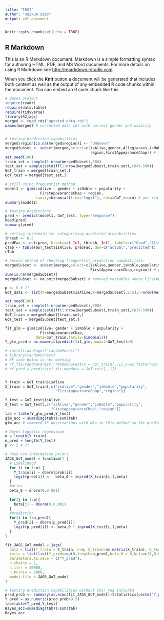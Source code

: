 ```yaml
---
title: "TEST"
author: "Ruikun Xiao"
output: pdf_document
---
```


```r
knitr::opts_chunk$set(echo = TRUE)
```

## R Markdown

This is an R Markdown document. Markdown is a simple formatting syntax for authoring HTML, PDF, and MS Word documents. For more details on using R Markdown see <http://rmarkdown.rstudio.com>.

When you click the **Knit** button a document will be generated that includes both content as well as the output of any embedded R code chunks within the document. You can embed an R code chunk like this:

```r
# Bayes project
require(readr)
require(data.table)
require(tidyverse)
library(R2jags)
merged <- read_rds("updated_data.rds")
names(merged) # corrected data set with correct gender and nobility


# testing prediction capabilities
merged$region[is.na(merged$region)] <- "Unknown"
mergedSubset <- subset(merged,select=c(isAlive,gender,Allegiances,isNoble,popularity, 
                                       region,FirstAppearanceChap)) # temporarily got rid of totalBooks
set.seed(100)
train_set = sample(1:nrow(mergedSubset),500)
test_set = sample(setdiff(1:nrow(mergedSubset),train_set),(849-500))
GoT_train = merged[train_set,]
GoT_test = merged[test_set,]

# still using frequentist method
model1 <- glm(isAlive ~ gender + isNoble + popularity + 
                FirstAppearanceChap + region,
              family=binomial(link="logit"), data=GoT_train) # got rid of totalBooks
summary(model1)

# testing predictions
pred <- predict(model1, GoT_test, type="response")
head(pred)
summary(pred)

# setting threshold for categorizing predicted probabilities
thresh <- 0.5
predFac <- cut(pred, breaks=c(-Inf, thresh, Inf), labels=c("Dead","Alive"))
cTab <- table(GoT_test$isAlive, predFac, dnn=c("actual","predicted"))
cTab 

# Second method of checking frequentist prediction capabilities:
mergedSubset <- subset(merged,select=c(isAlive,gender,isNoble,popularity, 
                                       FirstAppearanceChap,region)) # got rid of totalBooks
sum(is.na(mergedSubset))
mergedSubset <- na.omit(mergedSubset) # removed variables where FirstAppearanceChap was NA

p <- 5 # ??
GoT_data <- list(Y=mergedSubset$isAlive,X=mergedSubset[,2:6],n=nrow(mergedSubset),p=p)

set.seed(100)
train_set = sample(1:nrow(mergedSubset),500)
test_set = sample(setdiff(1:nrow(mergedSubset),train_set),(836-500))
GoT_train = mergedSubset[train_set,]
GoT_test = mergedSubset[test_set,]

fit_glm = glm(isAlive~ gender + isNoble + popularity + 
                FirstAppearanceChap,
              data=GoT_train,family=binomial())
Y_glm_pred = as.numeric(predict(fit_glm,newdat=GoT_test)>0) 

# install.packages("randomForest")
# library(randomForest)
# RF code below is not working
# rf_fit=randomForest::randomForest(x = GoT_train[,-1],y=as.factor(GoT_train[,1]))
# rf_pred = predict(rf_fit,newdata = GoT_test[,-1])


Y_train = GoT_train$isAlive
X_train = GoT_train[,c("isAlive","gender","isNoble","popularity",
                       "FirstAppearanceChap","region")]

Y_test = GoT_test$isAlive
X_test = GoT_test[,c("isAlive","gender","isNoble","popularity",
                     "FirstAppearanceChap","region")]
tab = table(Y_glm_pred,Y_test)
glm_acc = sum(diag(tab))/sum(tab)
glm_acc # removed 13 observations with NAs in this method so the predictive accuracy is a little different than previous frequentist analysis

# Bayes logistic regression
n = length(Y_train)
n_pred = length(Y_test)
p <- 5 # ??

# Used non-informative priors
JAGS_GoT_model = function() {
  # Likelihood
  for (i in 1:n) {
    Y_train[i] ~ dbern(prob[i])
    logit(prob[i]) <-  beta_0 + inprod(X_train[i,],beta)
  }
  #prior
  beta_0 ~ dnorm(0,0.001)
  
  for(j in 1:p){
    beta[j] ~ dnorm(0,0.001)
  }
  #prediction
  for(i in 1:n_pred){
    Y_pred[i] ~ dbern(p_pred[i])
    logit(p_pred[i]) <- beta_0 + inprod(X_test[i,],beta)
  }
}

fit_JAGS_GoT_model = jags(
  data = list(Y_train = Y_train, n=n, X_train=as.matrix(X_train), X_test=as.matrix(X_test),n_pred=n_pred,p=ncol(X_train)),
  inits = list(list(Y_pred=rep(0,length=n_pred),beta_0 = 0,beta=c(0,0,0,0,0))),
  parameters.to.save = c("Y_pred"),
  n.chains = 1,
  n.iter = 10000,
  n.burnin = 2000,
  model.file = JAGS_GoT_model
)

# testing prediction capabilities without char_reg included
pred_prob <- summary(as.mcmc(fit_JAGS_GoT_model))$statistics[paste("Y_pred[",1:n_pred,"]",sep=""),1]
Y_pred = as.numeric(pred_prob>0.5)
tab=table(Y_pred,Y_test)
Bayes_acc=sum(diag(tab))/sum(tab)
Bayes_acc
```
